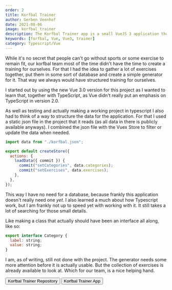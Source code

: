 ```yaml
---
order: 2
title: Korfbal Trainer
author: Gerben Veenhof
date: 2021-08-06
image: korfbal_trainer
description: The Korfbal Trainer app is a small VueJS 3 application that can generate Korfbal Trainings from a selection of dynamic exercises.
keywords: [forfbal, Vue, Vue3, trainer]
category: Typescript/Vue
---
```



While it's no secret that people can't go without sports or some exercise to remain fit, our korfbal team most of the time didn't have the time to create a training for ourselves. For that I had the idea to gather a lot of exercises together, put them in some sort of database and create a simple generator for it. That way we always would have structured training for ourselves.

I started out by using the new Vue 3.0 version for this project as I wanted to learn that, together with TypeScript, as Vue didn't really put an emphasis on TypeScript in version 2.0.

As well as testing and actually making a working project in typescript I also had to think of a way to structure the data for the application. For that I used a static json file in the project that it reads (as all data in there is publicly available anyways). I combined the json file with the Vuex Store to filter or update the data when needed.

```javascript
import data from "./korfbal.json";

export default createStore({
  actions: {
    loadData({ commit }) {
      commit("setCategories", data.categories);
      commit("setExercises", data.exercises);
    },
  },
});
```

This way I have no need for a database, because frankly this application doesn't really need one _yet_.
I also learned a much about how Typescript work, but I am frankly not up to speed yet with working with it. It still takes a lot of searching for those small details.

Like making a class that actually should have been an interface all along, like so:

```javascript
export interface Category {
  label: string;
  value: string;
}
```

I am, as of writing, still not done with the project. The generator needs some more attention before it is actually usable. But the collection of exercises is already available to look at. Which for our team, is a nice helping hand.

<FlexCenter>
  <Button href="https://github.com/nlxdodge/korfbal-trainer" icon="mdi:github">Korfbal Trainer Repository</Button>
  <Button href="https://korfbal-trainer.netlify.app/" icon="ph:link-bold">Korfbal Trainer App</Button>
</FlexCenter>
